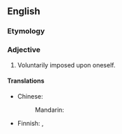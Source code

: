 ==English==

===Etymology===
{{prefix|self|imposed|lang=en}}

===Adjective===
{{en-adj|-}}

# Voluntarily imposed upon oneself.

====Translations====
{{trans-top|voluntarily imposed upon oneself}}
* Chinese:
*: Mandarin: {{t|cmn|自己强加的}}
* Finnish: {{t+|fi|oma-aloitteinen}}, {{t+|fi|vapaaehtoinen}}
{{trans-mid}}
{{trans-bottom}}
